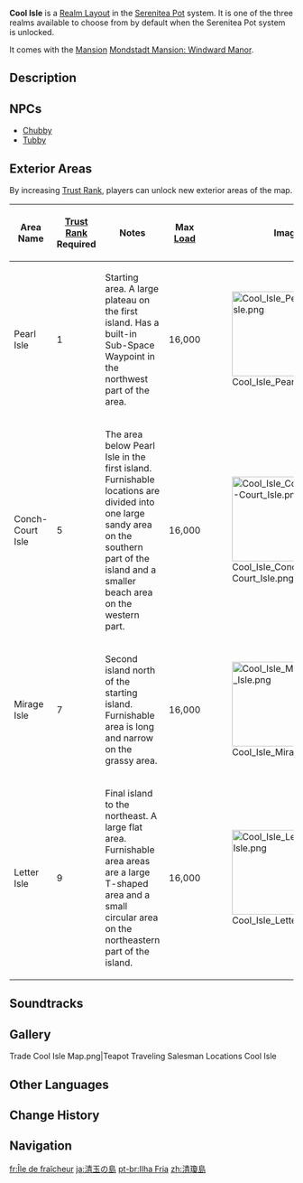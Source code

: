 {{Location Infobox
|image        = <gallery>
Cool Isle.png|Preview
Cool Isle Map.png|Map
</gallery>
|type         = Realm Layout
|region       = Serenitea Pot
}}
'''Cool Isle''' is a [[Realm Layout]] in the [[Serenitea Pot]] system. It is one of the three realms available to choose from by default when the Serenitea Pot system is unlocked.

It comes with the [[Main Building/Mansion|Mansion]] [[Mondstadt Mansion: Windward Manor]].

==Description==
{{Description|An island cluster surrounded by water.<br>One wonders how many cups of tea can be brewed from this vast ocean.|Realm Layout Preview}}

==NPCs==
*[[Chubby]]
*[[Tubby]]

==Exterior Areas==
By increasing [[Trust Rank]], players can unlock new exterior areas of the map.
{| class="article-table alternating-colors-table tdc2 tdc4" style="width: 100%"
! Area Name !! [[Trust Rank]]<br>Required !! Notes !! Max [[Serenitea Pot/Load|Load]] !! Image
|- id="Pearl Isle"
| Pearl Isle || 1 || Starting area. A large plateau on the first island. Has a built-in Sub-Space Waypoint in the northwest part of the area. || 16,000 || [[File:Cool Isle Pearl Isle.png|150px]]
|- id="Conch-Court Isle"
| Conch-Court Isle || 5 || The area below Pearl Isle in the first island. Furnishable locations are divided into one large sandy area on the southern part of the island and a smaller beach area on the western part. || 16,000 || [[File:Cool Isle Conch-Court Isle.png|150px]]
|- id="Mirage Isle"
| Mirage Isle || 7 || Second island north of the starting island. Furnishable area is long and narrow on the grassy area. || 16,000 || [[File:Cool Isle Mirage Isle.png|150px]]
|- id="Letter Isle"
| Letter Isle || 9 || Final island to the northeast. A large flat area. Furnishable area areas are a large T-shaped area and a small circular area on the northeastern part of the island. || 16,000 || [[File:Cool Isle Letter Isle.png|150px]]
|}

==Soundtracks==
{{Soundtracks by Category Table|type=location}}

==Gallery==
<gallery>
Trade Cool Isle Map.png|Teapot Traveling Salesman Locations Cool Isle
</gallery>

==Other Languages==
{{Other Languages
|en       = Cool Isle
|zhs      = 清琼岛
|zhs_rm   = Qīngqióng-dǎo
|zht      = 清瓊島
|zht_rm   = Qīngqióng-dǎo
|zh_tl    = Clear Jade Island
|ja       = 清玉の島
|ja_rm    = Seogyoku no Shima
|ja_tl    = Sapphire Island
|ko       = 청옥섬
|ko_rm    = Cheong'ok-seom
|ko_tl    = Sapphire Island
|es       = Isla del Frescor
|es_tl    = Island of the Frenshness
|fr       = Île de fraîcheur
|fr_tl    = Coolness Isle
|ru       = Остров свежести
|ru_tl    = Freshness Isle
|th       = เกาะแสนสบาย
|th_rm    = Ko Saen Sa-bai
|th_tl    = Extremely Comfortable Island
|th_note  = {{th|สบาย|rm=Sa-bai}} can also mean "happiness" or "content."
|vi       = {{tt|Đảo|岛}} {{tt|Thanh Quỳnh|清琼}}
|vi_tl    = Clear Jade Island{{Sino|vi|part=1}}
|de       = Kühle Insel
|de_tl    = Cool Isle
|id       = Pulau Tropis
|id_tl    = Tropical Island
|pt       = Ilha Fria
|pt_tl    = 
|tr       = Serin Ada
|tr_tl    = Cool Isle
|it       = Isola Fredda
|it_tl    = Cold Isle
}}

==Change History==
{{Change History|1.5}}

==Navigation==
{{Area Navbox|Other}}

[[fr:Île de fraîcheur]]
[[ja:清玉の島]]
[[pt-br:Ilha Fria]]
[[zh:清瓊島]]